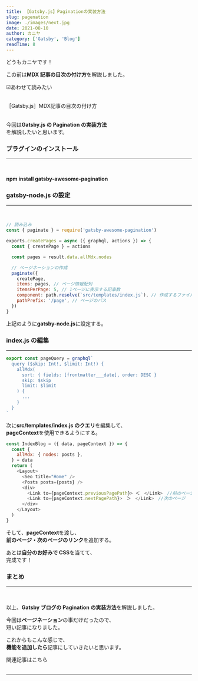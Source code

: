 ```yaml
---
title: 【Gatsby.js】Paginationの実装方法
slug: pagenation
image: ./images/next.jpg
date: 2021-08-10
author: カニヤ
category: ['Gatsby', 'Blog']
readTime: 8
---
```



どうもカニヤです！

この前は**MDX 記事の目次の付け方**を解説しました。

<span className="line line-yellow">☑あわせて読みたい</span>
<br />
<br />

<Link to="/posts/toc" className="linkcolor link-text">
  ［Gatsby.js］MDX記事の目次の付け方
</Link>
<br />
<br />

今回は**Gatsby.js の Pagination の実装方法**<br/>
を解説したいと思います。

### プラグインのインストール

---

<br />

**npm install gatsby-awesome-pagination**

### gatsby-node.js の設定

---

<br />

```js
// 読み込み
const { paginate } = require('gatsby-awesome-pagination')

exports.createPages = async ({ graphql, actions }) => {
  const { createPage } = actions

  const pages = result.data.allMdx.nodes

  // ページネーションの作成
  paginate({
    createPage,
    items: pages, // ページ情報配列
    itemsPerPage: 5, // 1ページに表示する記事数
    component: path.resolve(`src/templates/index.js`), // 作成するファイルのパスを書く
    pathPrefix: '/page', // ページのパス
  })
}
```

上記のように**gatsby-node.js**に設定する。

### index.js の編集

---

```js
export const pageQuery = graphql`
  query ($skip: Int!, $limit: Int!) {
    allMdx(
      sort: { fields: [frontmatter___date], order: DESC }
      skip: $skip 
      limit: $limit 
    ) {
      ...
    }
  }
`
```

次に**src/templates/index.js のクエリ**を編集して、<br/>
**pageContext**を使用できるようにする。

```js
const IndexBlog = ({ data, pageContext }) => {
  const {
    allMdx: { nodes: posts },
  } = data
  return (
    <Layout>
      <Seo title="Home" />
      <Posts posts={posts} />
      <div>
        <Link to={pageContext.previousPagePath}> ＜　</Link>　//前のページ
        <Link to={pageContext.nextPagePath}>　＞　</Link>　//次のページ
      </div>
    </Layout>
  )
}
```

そして、**pageContext**を渡し、<br/>
**前のページ・次のページのリンク**を追加する。

あとは**自分のお好みで CSS**を当てて、<br/>
完成です！

### まとめ

---

<br />

以上、**Gatsby ブログの Pagination の実装方法**を解説しました。

今回は**ページネーション**の事だけだったので、<br/>
短い記事になりました。

これからもこんな感じで、<br/>
**機能を追加したら**記事にしていきたいと思います。

<Link to="/category/Gatsby" className="linkcolor link-text">
  関連記事はこちら
</Link>
<br />
<br />

---
